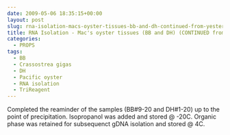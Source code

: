 ```yaml
---
date: 2009-05-06 18:35:15+00:00
layout: post
slug: rna-isolation-macs-oyster-tissues-bb-and-dh-continued-from-yesterday-2
title: RNA Isolation - Mac's oyster tissues (BB and DH) (CONTINUED from yesterday)
categories:
  - PROPS
tags:
  - BB
  - Crassostrea gigas
  - DH
  - Pacific oyster
  - RNA isolation
  - TriReagent
---
```


Completed the reaminder of the samples (BB#9-20 and DH#1-20) up to the point of precipitation. Isopropanol was added and stored @ -20C. Organic phase was retained for subsequenct gDNA isolation and stored @ 4C.
